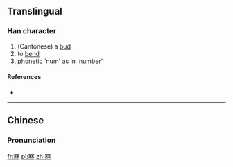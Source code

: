 ==Translingual==

===Han character===
{{Han char|rn=14|rad=冖|as=08|sn=10|four=|canj=BDD|ids=⿱冖林}}

# (Cantonese) a [[bud]]
# to [[bend]]
# [[phonetic]] 'num' as in 'number'

====References====
* {{Han ref|kx=0131.011|hdz=80010.070|uh=51A7|ud=20903}}

----

==Chinese==
{{zh-forms}}

===Pronunciation===
{{zh-pron
|m=lín
|c=lam1,lam3,nam1
|mc=
|oc=
|ma=
|cat=n,v
}}

[[fr:冧]]
[[pl:冧]]
[[zh:冧]]